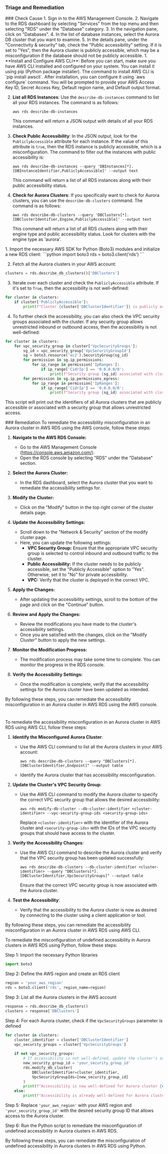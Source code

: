 
### Triage and Remediation
<Tabs>

<Tab title='Cause'>
### Check Cause
<AccordionGroup>
<Accordion title='Using Console' defaultOpen='true'>
1. Sign in to the AWS Management Console.
2. Navigate to the RDS dashboard by selecting "Services" from the top menu and then selecting "RDS" under the "Database" category.
3. In the navigation pane, click on "Databases".
4. In the list of database instances, select the Aurora DB cluster that you want to examine.
5. In the details pane, under the "Connectivity & security" tab, check the "Public accessibility" setting. If it is set to "Yes", then the Aurora cluster is publicly accessible, which may be a misconfiguration if the database should not be publicly accessible.
</Accordion>

<Accordion title='Using CLI'>
1. **Install and Configure AWS CLI**: Before you can start, make sure you have AWS CLI installed and configured on your system. You can install it using pip (Python package installer). The command to install AWS CLI is `pip install awscli`. After installation, you can configure it using `aws configure` command. You will be prompted to provide your AWS Access Key ID, Secret Access Key, Default region name, and Default output format.

2. **List all RDS Instances**: Use the `describe-db-instances` command to list all your RDS instances. The command is as follows:
   ```
   aws rds describe-db-instances
   ```
   This command will return a JSON output with details of all your RDS instances.

3. **Check Public Accessibility**: In the JSON output, look for the `PubliclyAccessible` attribute for each instance. If the value of this attribute is `true`, then the RDS instance is publicly accessible, which is a misconfiguration. The command to filter out the instances with public accessibility is:
   ```
   aws rds describe-db-instances --query 'DBInstances[*].[DBInstanceIdentifier,PubliclyAccessible]' --output text
   ```
   This command will return a list of all RDS instances along with their public accessibility status.

4. **Check for Aurora Clusters**: If you specifically want to check for Aurora clusters, you can use the `describe-db-clusters` command. The command is as follows:
   ```
   aws rds describe-db-clusters --query 'DBClusters[*].[DBClusterIdentifier,Engine,PubliclyAccessible]' --output text
   ```
   This command will return a list of all RDS clusters along with their engine type and public accessibility status. Look for clusters with the engine type as 'aurora'.
</Accordion>

<Accordion title='Using Python'>
1. Import the necessary AWS SDK for Python (Boto3) modules and initialize a new RDS client:
```python
import boto3
rds = boto3.client('rds')
```

2. Fetch all the Aurora clusters in your AWS account:
```python
clusters = rds.describe_db_clusters()['DBClusters']
```

3. Iterate over each cluster and check the `PubliclyAccessible` attribute. If it's set to `True`, then the accessibility is not well-defined:
```python
for cluster in clusters:
    if cluster['PubliclyAccessible']:
        print(f"Cluster {cluster['DBClusterIdentifier']} is publicly accessible.")
```

4. To further check the accessibility, you can also check the VPC security groups associated with the cluster. If any security group allows unrestricted inbound or outbound access, then the accessibility is not well-defined:
```python
for cluster in clusters:
    for vpc_security_group in cluster['VpcSecurityGroups']:
        sg_id = vpc_security_group['VpcSecurityGroupId']
        sg = boto3.resource('ec2').SecurityGroup(sg_id)
        for permission in sg.ip_permissions:
            for ip_range in permission['IpRanges']:
                if ip_range['CidrIp'] == '0.0.0.0/0':
                    print(f"Security group {sg_id} associated with cluster {cluster['DBClusterIdentifier']} allows unrestricted inbound access.")
        for permission in sg.ip_permissions_egress:
            for ip_range in permission['IpRanges']:
                if ip_range['CidrIp'] == '0.0.0.0/0':
                    print(f"Security group {sg_id} associated with cluster {cluster['DBClusterIdentifier']} allows unrestricted outbound access.")
```
This script will print out the identifiers of all Aurora clusters that are publicly accessible or associated with a security group that allows unrestricted access.
</Accordion>

</AccordionGroup>
</Tab>
<Tab title='Remediation'>
### Remediation

<AccordionGroup>
<Accordion title='Using Console' defaultOpen='true'>
To remediate the accessibility misconfiguration in an Aurora cluster in AWS RDS using the AWS console, follow these steps:

1. **Navigate to the AWS RDS Console:**
   - Go to the AWS Management Console (https://console.aws.amazon.com/).
   - Open the RDS console by selecting "RDS" under the "Database" section.

2. **Select the Aurora Cluster:**
   - In the RDS dashboard, select the Aurora cluster that you want to remediate the accessibility settings for.

3. **Modify the Cluster:**
   - Click on the "Modify" button in the top right corner of the cluster details page.

4. **Update the Accessibility Settings:**
   - Scroll down to the "Network & Security" section of the modify cluster page.
   - Here, you can update the following settings:
     - **VPC Security Group:** Ensure that the appropriate VPC security group is selected to control inbound and outbound traffic to the cluster.
     - **Public Accessibility:** If the cluster needs to be publicly accessible, set the "Publicly Accessible" option to "Yes". Otherwise, set it to "No" for private accessibility.
     - **VPC:** Verify that the cluster is deployed in the correct VPC.

5. **Apply the Changes:**
   - After updating the accessibility settings, scroll to the bottom of the page and click on the "Continue" button.

6. **Review and Apply the Changes:**
   - Review the modifications you have made to the cluster's accessibility settings.
   - Once you are satisfied with the changes, click on the "Modify Cluster" button to apply the new settings.

7. **Monitor the Modification Progress:**
   - The modification process may take some time to complete. You can monitor the progress in the RDS console.

8. **Verify the Accessibility Settings:**
   - Once the modification is complete, verify that the accessibility settings for the Aurora cluster have been updated as intended.

By following these steps, you can remediate the accessibility misconfiguration in an Aurora cluster in AWS RDS using the AWS console.

#
</Accordion>

<Accordion title='Using CLI'>
To remediate the accessibility misconfiguration in an Aurora cluster in AWS RDS using AWS CLI, follow these steps:

1. **Identify the Misconfigured Aurora Cluster**:
   - Use the AWS CLI command to list all the Aurora clusters in your AWS account:
     ```
     aws rds describe-db-clusters --query "DBClusters[*].[DBClusterIdentifier,Endpoint]" --output table
     ```
   - Identify the Aurora cluster that has accessibility misconfiguration.

2. **Update the Cluster's VPC Security Group**:
   - Use the AWS CLI command to modify the Aurora cluster to specify the correct VPC security group that allows the desired accessibility:
     ```
     aws rds modify-db-cluster --db-cluster-identifier <cluster-identifier> --vpc-security-group-ids <security-group-ids>
     ```
     Replace `<cluster-identifier>` with the identifier of the Aurora cluster and `<security-group-ids>` with the IDs of the VPC security groups that should have access to the cluster.

3. **Verify the Accessibility Changes**:
   - Use the AWS CLI command to describe the Aurora cluster and verify that the VPC security group has been updated successfully:
     ```
     aws rds describe-db-clusters --db-cluster-identifier <cluster-identifier> --query "DBClusters[*].[DBClusterIdentifier,VpcSecurityGroups]" --output table
     ```
     Ensure that the correct VPC security group is now associated with the Aurora cluster.

4. **Test the Accessibility**:
   - Verify that the accessibility to the Aurora cluster is now as desired by connecting to the cluster using a client application or tool.

By following these steps, you can remediate the accessibility misconfiguration in an Aurora cluster in AWS RDS using AWS CLI.
</Accordion>

<Accordion title='Using Python'>
To remediate the misconfiguration of undefined accessibility in Aurora clusters in AWS RDS using Python, follow these steps:

Step 1: Import the necessary Python libraries
```python
import boto3
```

Step 2: Define the AWS region and create an RDS client
```python
region = 'your_aws_region'
rds = boto3.client('rds', region_name=region)
```

Step 3: List all the Aurora clusters in the AWS account
```python
response = rds.describe_db_clusters()
clusters = response['DBClusters']
```

Step 4: For each Aurora cluster, check if the `VpcSecurityGroups` parameter is defined
```python
for cluster in clusters:
    cluster_identifier = cluster['DBClusterIdentifier']
    vpc_security_groups = cluster['VpcSecurityGroups']
    
    if not vpc_security_groups:
        # If accessibility is not well-defined, update the cluster's security group
        new_security_group_id = 'your_security_group_id'
        rds.modify_db_cluster(
            DBClusterIdentifier=cluster_identifier,
            VpcSecurityGroupIds=[new_security_group_id]
        )
        print(f"Accessibility is now well-defined for Aurora cluster {cluster_identifier}")
    else:
        print(f"Accessibility is already well-defined for Aurora cluster {cluster_identifier}")
```

Step 5: Replace `'your_aws_region'` with your AWS region and `'your_security_group_id'` with the desired security group ID that allows access to the Aurora cluster.

Step 6: Run the Python script to remediate the misconfiguration of undefined accessibility in Aurora clusters in AWS RDS.

By following these steps, you can remediate the misconfiguration of undefined accessibility in Aurora clusters in AWS RDS using Python.
</Accordion>

</AccordionGroup>
</Tab>
</Tabs>
